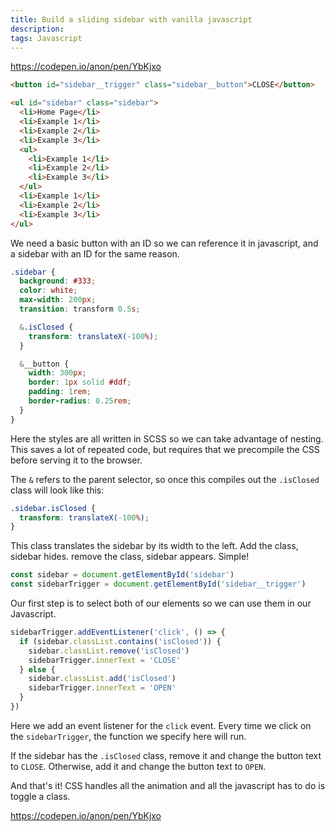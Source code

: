 ```yaml
---
title: Build a sliding sidebar with vanilla javascript
description:
tags: Javascript
---
```


https://codepen.io/anon/pen/YbKjxo

```html
<button id="sidebar__trigger" class="sidebar__button">CLOSE</button>

<ul id="sidebar" class="sidebar">
  <li>Home Page</li>
  <li>Example 1</li>
  <li>Example 2</li>
  <li>Example 3</li>
  <ul>
    <li>Example 1</li>
    <li>Example 2</li>
    <li>Example 3</li>
  </ul>
  <li>Example 1</li>
  <li>Example 2</li>
  <li>Example 3</li>
</ul>
```

We need a basic button with an ID so we can reference it in javascript, and a sidebar with an ID for the same reason.

```scss
.sidebar {
  background: #333;
  color: white;
  max-width: 200px;
  transition: transform 0.5s;

  &.isClosed {
    transform: translateX(-100%);
  }

  &__button {
    width: 300px;
    border: 1px solid #ddf;
    padding: 1rem;
    border-radius: 0.25rem;
  }
}
```

Here the styles are all written in SCSS so we can take advantage of nesting. This saves a lot of repeated code, but requires that we precompile the CSS before serving it to the browser.

The `&` refers to the parent selector, so once this compiles out the `.isClosed` class will look like this:

```css
.sidebar.isClosed {
  transform: translateX(-100%);
}
```

This class translates the sidebar by its width to the left. Add the class, sidebar hides. remove the class, sidebar appears. Simple!

```js
const sidebar = document.getElementById('sidebar')
const sidebarTrigger = document.getElementById('sidebar__trigger')
```

Our first step is to select both of our elements so we can use them in our Javascript.

```js
sidebarTrigger.addEventListener('click', () => {
  if (sidebar.classList.contains('isClosed')) {
    sidebar.classList.remove('isClosed')
    sidebarTrigger.innerText = 'CLOSE'
  } else {
    sidebar.classList.add('isClosed')
    sidebarTrigger.innerText = 'OPEN'
  }
})
```

Here we add an event listener for the `click` event. Every time we click on the `sidebarTrigger`, the function we specify here will run.

If the sidebar has the `.isClosed` class, remove it and change the button text to `CLOSE`. Otherwise, add it and change the button text to `OPEN`.

And that's it! CSS handles all the animation and all the javascript has to do is toggle a class.

https://codepen.io/anon/pen/YbKjxo
